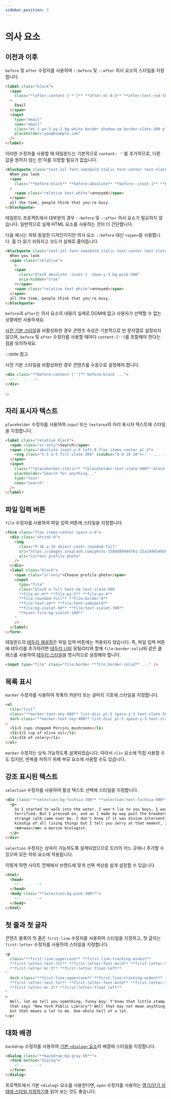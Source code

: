 ```yaml
---
sidebar_position: 3
---
```


# 의사 요소

## 이전과 이후

`before` 및 `after` 수정자를 사용하여 `::before` 및 `::after` 의사 요소의 스타일을 지정합니다.

```html
<label class="block">
  <span
    class="**after:content-['*']** **after:ml-0.5** **after:text-red-500** block text-sm font-medium text-slate-700"
  >
    Email
  </span>
  <input
    type="email"
    name="email"
    class="mt-1 px-3 py-2 bg-white border shadow-sm border-slate-300 placeholder-slate-400 focus:outline-none focus:border-sky-500 focus:ring-sky-500 block w-full rounded-md sm:text-sm focus:ring-1"
    placeholder="you@example.com"
  />
</label>
```

이러한 수정자를 사용할 때 테일윈드는 기본적으로 `content: ''`를 추가하므로, 다른 값을 원하지 않는 한 이를 지정할 필요가 없습니다.

```html
<blockquote class="text-2xl font-semibold italic text-center text-slate-900">
  When you look
  <span
    class="**before:block** **before:absolute** **before:-inset-1** **before:-skew-y-3** **before:bg-pink-500** relative inline-block"
  >
    <span class="relative text-white">annoyed</span>
  </span>
  all the time, people think that you're busy.
</blockquote>
```

테일윈드 프로젝트에서 대부분의 경우 `::before` 및 `::after` 의사 요소가 필요하지 않습니다. 일반적으로 실제 HTML 요소를 사용하는 것이 더 간단합니다.

다음 예시는 위와 동일한 디자인이지만 의사 요소 `::before` 대신 `<span>`을 사용합니다. 좀 더 읽기 쉬워지고 코드가 실제로 줄어듭니다.

```html {4-7}
<blockquote class="text-2xl font-semibold italic text-center text-slate-900">
  When you look
  <span class="relative">
    >
    <span
      class="block absolute -inset-1 -skew-y-3 bg-pink-500"
      aria-hidden="true"
    ></span>
    <span class="relative text-white">annoyed</span>
  </span>
  all the time, people think that you're busy.
</blockquote>
```

`before`과 `after`는 의사 요소의 내용이 실제로 DOM에 없고 사용자가 선택할 수 없는 상황에만 사용하세요.

[사전 기본 스타일](https://tailwindcss.com/docs/preflight)을 비활성화한 경우 콘텐츠 속성은 기본적으로 빈 문자열로 설정되지 않으며, `before` 및 `after` 수정자를 사용할 때마다 `content-['']`를 포함해야 한다는 점을 유의하세요.

:::note 참고

사전 기본 스타일을 비활성화한 경우 콘텐츠를 수동으로 설정해야 합니다.

```html
<div class="**before:content-['']** before:block ...">
  <!-- ... -->
</div>
```

:::

## 자리 표시자 텍스트

`placeholder` 수정자를 사용하여 `input` 또는 `textarea`의 자리 표시자 텍스트에 스타일을 지정합니다.

```html
<label class="relative block">
  <span class="sr-only">Search</span>
  <span class="absolute inset-y-0 left-0 flex items-center pl-2">
    <svg class="h-5 w-5 fill-slate-300" viewBox="0 0 20 20"><!-- ... --></svg>
  </span>
  <input
    class="**placeholder:italic** **placeholder:text-slate-400** block bg-white w-full border border-slate-300 rounded-md py-2 pl-9 pr-3 shadow-sm focus:outline-none focus:border-sky-500 focus:ring-sky-500 focus:ring-1 sm:text-sm"
    placeholder="Search for anything..."
    type="text"
    name="search"
  />
</label>
```

## 파일 입력 버튼

`file` 수정자를 사용하여 파일 입력 버튼에 스타일을 지정합니다.

```html
<form class="flex items-center space-x-6">
  <div class="shrink-0">
    <img
      class="h-16 w-16 object-cover rounded-full"
      src="https://images.unsplash.com/photo-1580489944761-15a19d654956?ixlib=rb-1.2.1&ixid=MnwxMjA3fDB8MHxwaG90by1wYWdlfHx8fGVufDB8fHx8&auto=format&fit=crop&w=1361&q=80"
      alt="Current profile photo"
    />
  </div>
  <label class="block">
    <span class="sr-only">Choose profile photo</span>
    <input
      type="file"
      class="block w-full text-sm text-slate-500
      **file:mr-4** **file:py-2** **file:px-4**
      **file:rounded-full** **file:border-0**
      **file:text-sm** **file:font-semibold**
      **file:bg-violet-50** **file:text-violet-700**
      **hover:file:bg-violet-100**
    "
    />
  </label>
</form>
```

테일윈드의 [테두리 재설정](https://tailwindcss.com/docs/preflight#border-styles-are-reset-globally)은 파일 입력 버튼에는 적용되지 않습니다. 즉, 파일 입력 버튼에 테두리를 추가하려면 [테두리 너비](https://tailwindcss.com/docs/border-width) 유틸리티와 함께 `file:border-solid`와 같은 클래스를 사용하여 [테두리 스타일](https://tailwindcss.com/docs/border-style)을 명시적으로 설정해야 합니다.

```html
<input type="file" class="file:border **file:border-solid** ..." />
```

## 목록 표시

`marker` 수정자를 사용하여 목록의 카운터 또는 글머리 기호에 스타일을 지정합니다.

```html
<ul
  role="list"
  class="**marker:text-sky-400** list-disc pl-5 space-y-3 text-slate-500"
  dark-class="**marker:text-sky-400** list-disc pl-5 space-y-3 text-slate-400"
>
  <li>5 cups chopped Porcini mushrooms</li>
  <li>1/2 cup of olive oil</li>
  <li>3lb of celery</li>
</ul>
```

`marker` 수정자는 상속 가능하도록 설계되었습니다. 따라서 `<li>` 요소에 직접 사용할 수도 있지만, 반복을 피하기 위해 부모 요소에 사용할 수도 있습니다.

## 강조 표시된 텍스트

`selection` 수정자를 사용하여 활성 텍스트 선택에 스타일을 지정합니다.

```html
<div class="**selection:bg-fuchsia-300** **selection:text-fuchsia-900**">
  <p>
    So I started to walk into the water. I won't lie to you boys, I was
    terrified. But I pressed on, and as I made my way past the breakers a
    strange calm came over me. I don't know if it was divine intervention or the
    kinship of all living things but I tell you Jerry at that moment, I
    <em>was</em> a marine biologist.
  </p>
</div>
```

`selection` 수정자는 상속이 가능하도록 설계되었으므로 트리의 어느 곳에나 추가할 수 있으며 모든 하위 요소에 적용됩니다.

이렇게 하면 사이트 전체에서 브랜드에 맞게 선택 색상을 쉽게 설정할 수 있습니다.

```html
<html>
  <head>
    <!-- ... -->
  </head>
  <body class="**selection:bg-pink-300**">
    <!-- ... -->
  </body>
</html>
```

## 첫 줄과 첫 글자

콘텐츠 블록의 첫 줄은 `first-line` 수정자를 사용하여 스타일을 지정하고, 첫 글자는 `first-letter` 수정자를 사용하여 스타일을 지정합니다.

```html
<p
  class="**first-line:uppercase** **first-line:tracking-widest**
  **first-letter:text-7xl** **first-letter:font-bold** **first-letter:text-slate-900**
  **first-letter:mr-3** **first-letter:float-left**
"
  dark-class="**first-line:uppercase** **first-line:tracking-widest**
  **first-letter:text-7xl** **first-letter:font-bold** **first-letter:text-white**
  **first-letter:mr-3** **first-letter:float-left**
"
>
  Well, let me tell you something, funny boy. Y'know that little stamp, the one
  that says "New York Public Library"? Well that may not mean anything to you,
  but that means a lot to me. One whole hell of a lot.
</p>
```

## 대화 배경

`backdrop` 수정자를 사용하여 [기본 `<dialog>` 요소](https://developer.mozilla.org/en-US/docs/Web/HTML/Element/dialog)의 배경에 스타일을 지정합니다.

```html
<dialog class="**backdrop:bg-gray-50**">
  <form method="dialog">
    <!-- ... -->
  </form>
</dialog>
```

프로젝트에서 기본 `<dialog>` 요소를 사용한다면, `open` 수정자를 사용하는 [열기/닫기 상태에 스타일 지정하기](./attribute-selectors.mdx#열림닫힘-상태)를 읽어 보는 것도 좋습니다.
